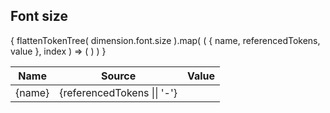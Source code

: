 
<Meta title="Design Tokens|Font size" />

## Font size

<table name="font-size" style={{ width: '100%' }}>
    <thead>
        <tr>
            <th>Name</th>
            <th>Source</th>
            <th>Value</th>
        </tr>
    </thead>
    <tbody>
{
    flattenTokenTree( dimension.font.size ).map( ( { name, referencedTokens, value }, index ) => (
        <tr key={index}>
            <td>{name}</td>
            <td>{referencedTokens || '-'}</td>
            <td>
                <Typeset
                    fontSizes={[ value ]}
                    sampleText="The quick brown fox jumps over the lazy dog"
                />
            </td>
        </tr>
    ) )
}
    </tbody>
</table >
